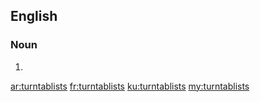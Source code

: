 ==English==

===Noun===
{{head|en|plural}}

# {{plural of|turntablist|lang=en|nocat=1}}

[[ar:turntablists]]
[[fr:turntablists]]
[[ku:turntablists]]
[[my:turntablists]]